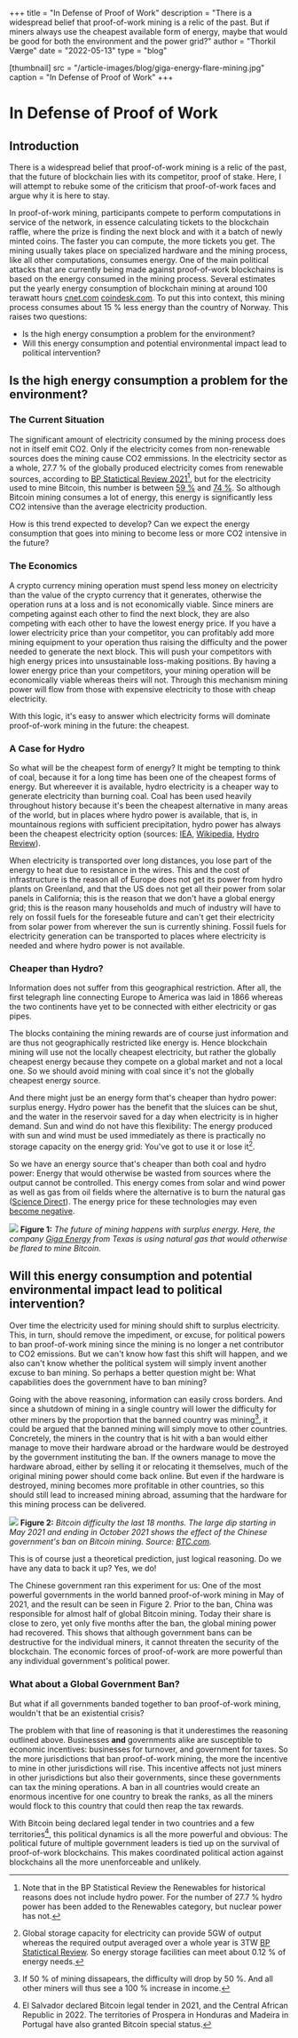 +++
title = "In Defense of Proof of Work"
description = "There is a widespread belief that proof-of-work mining is a relic of the past. But if miners always use the cheapest available form of energy, maybe that would be good for both the environment and the power grid?"
author = "Thorkil Værge"
date = "2022-05-13"
type = "blog"

[thumbnail]
src = "/article-images/blog/giga-energy-flare-mining.jpg"
caption = "In Defense of Proof of Work"
+++



# In Defense of Proof of Work

## Introduction
There is a widespread belief that proof-of-work mining is a relic of the past, that the future of blockchain lies with its competitor, proof of stake. Here, I will attempt to rebuke some of the criticism that proof-of-work faces and argue why it is here to stay.

In proof-of-work mining, participants compete to perform computations in service of the network, in essence calculating tickets to the blockchain raffle, where the prize is finding the next block and with it a batch of newly minted coins. The faster you can compute, the more tickets you get. The mining usually takes place on specialized hardware and the mining process, like all other computations, consumes energy. One of the main political attacks that are currently being made against proof-of-work blockchains is based on the energy consumed in the mining process. Several estimates put the yearly energy consumption of blockchain mining at around 100 terawatt hours [cnet.com][1] [coindesk.com][2]. To put this into context, this mining process consumes about 15 \% less energy than the country of Norway. This raises two questions:

- Is the high energy consumption a problem for the environment?
- Will this energy consumption and potential environmental impact lead to political intervention?

## Is the high energy consumption a problem for the environment?
### The Current Situation
The significant amount of electricity consumed by the mining process does not in itself emit CO2. Only if the electricity comes from non-renewable sources does the mining cause CO2 emmissions. In the electricity sector as a whole, 27.7 \% of the globally produced electricity comes from renewable sources, according to [BP Statictical Review 2021][3][^bprenewablenote], but for the electricity used to mine Bitcoin, this number is between [59 \%][4] and [74 \%][5]. So although Bitcoin mining consumes a lot of energy, this energy is significantly less CO2 intensive than the average electricity production.

How is this trend expected to develop? Can we expect the energy consumption that goes into mining to become less or more CO2 intensive in the future?

### The Economics
A crypto currency mining operation must spend less money on electricity than the value of the crypto currency that it generates, otherwise the operation runs at a loss and is not economically viable. Since miners are competing against each other to find the next block, they are also competing with each other to have the lowest energy price. If you have a lower electricity price than your competitor, you can profitably add more mining equipment to your operation thus raising the difficulty and the power needed to generate the next block. This will push your competitors with high energy prices into unsustainable loss-making positions. By having a lower energy price than your competitors, your mining operation will be economically viable whereas theirs will not. Through this mechanism mining power will flow from those with expensive electricity to those with cheap electricity.

With this logic, it's easy to answer which electricity forms will dominate proof-of-work mining in the future: the cheapest.

### A Case for Hydro
So what will be the cheapest form of energy? It might be tempting to think of coal, because it for a long time has been one of the cheapest forms of energy. But whereever it is available, hydro electricity is a cheaper way to generate electricity than burning coal. Coal has been used heavily throughout history because it's been the cheapest alternative in many areas of the world, but in places where hydro power is available, that is, in mountainous regions with sufficient precipitation, hydro power has always been the cheapest electricity option (sources: [IEA][6], [Wikipedia][7], [Hydro Review][8]).

When electricity is transported over long distances, you lose part of the energy to heat due to resistance in the wires. This and the cost of infrastructure is the reason all of Europe does not get its power from hydro plants on Greenland, and that the US does not get all their power from solar panels in California; this is the reason that we don't have a global energy grid; this is the reason many households and much of industry will have to rely on fossil fuels for the foreseable future and can't get their electricity from solar power from wherever the sun is currently shining. Fossil fuels for electricity generation can be transported to places where electricity is needed and where hydro power is not available.

### Cheaper than Hydro?
Information does not suffer from this geographical restriction. After all, the first telegraph line connecting Europe to America was laid in 1866 whereas the two continents have yet to be connected with either electricity or gas pipes.

The blocks containing the mining rewards are of course just information and are thus not geographically restricted like energy is. Hence blockchain mining will use not the locally cheapest electricity, but rather the globally cheapest energy because they compete on a global market and not a local one. So we should avoid mining with coal since it's not the globally cheapest energy source.

And there might just be an energy form that's cheaper than hydro power: surplus energy. Hydro power has the benefit that the sluices can be shut, and the water in the reservoir saved for a day when electricity is in higher demand. Sun and wind do not have this flexibility: The energy produced with sun and wind must be used immediately as there is practically no storage capacity on the energy grid: You've got to use it or lose it[^useitorloseit].

So we have an energy source that's cheaper than both coal and hydro power: Energy that would otherwise be wasted from sources where the output cannot be controlled. This energy comes from solar and wind power as well as gas from oil fields where the alternative is to burn the natural gas ([Science Direct][9]). The energy price for these technologies may even [become negative][12].

![](/article-images/blog/giga-energy-flare-mining.jpg)
**Figure 1:** *The future of mining happens with surplus energy. Here, the company [Giga Energy][10] from Texas is using natural gas that would otherwise be flared to mine Bitcoin.*


## Will this energy consumption and potential environmental impact lead to political intervention?
Over time the electricity used for mining should shift to surplus electricity. This, in turn, should remove the impediment, or excuse, for political powers to ban proof-of-work mining since the mining is no longer a net contributor to CO2 emissions. But we can't know how fast this shift will happen, and we also can't know whether the political system will simply invent another excuse to ban mining. So perhaps a better question might be: What capabilities does the government have to ban mining?

Going with the above reasoning, information can easily cross borders. And since a shutdown of mining in a single country will lower the difficulty for other miners by the proportion that the banned country was mining[^difficultyunderbans], it could be argued that the banned mining will simply move to other countries. Concretely, the miners in the country that is hit with a ban would either manage to move their hardware abroad or the hardware would be destroyed by the government instituting the ban. If the owners manage to move the hardware abroad, either by selling it or relocating it themselves, much of the original mining power should come back online. But even if the hardware is destroyed, mining becomes more profitable in other countries, so this should still lead to increased mining abroad, assuming that the hardware for this mining process can be delivered.

![](/article-images/blog/bitcoin-mining-difficulty-china-ban.png)
**Figure 2:** *Bitcoin difficulty the last 18 months. The large dip starting in May 2021 and ending in October 2021 shows the effect of the Chinese government's ban on Bitcoin mining. Source: [BTC.com][11].*

This is of course just a theoretical prediction, just logical reasoning. Do we have any data to back it up? Yes, we do!

The Chinese government ran this experiment for us: One of the most powerful governments in the world banned proof-of-work mining in May of 2021, and the result can be seen in Figure 2. Prior to the ban, China was responsible for almost half of global Bitcoin mining. Today their share is close to zero, yet only five months after the ban, the global mining power had recovered. This shows that although government bans can be destructive for the individual miners, it cannot threaten the security of the blockchain. The economic forces of proof-of-work are more powerful than any individual government's political power.

### What about a Global Government Ban?
But what if all governments banded together to ban proof-of-work mining, wouldn't that be an existential crisis?

The problem with that line of reasoning is that it underestimes the reasoning outlined above. Businesses **and** governments alike are susceptible to economic incentives: businesses for turnover, and government for taxes. So the more jurisdictions that ban proof-of-work mining, the more the incentive to mine in other jurisdictions will rise. This incentive affects not just miners in other jurisdictions but also their governments, since these governments can tax the mining operations. A ban in all countries would create an enormous incentive for one country to break the ranks, as all the miners would flock to this country that could then reap the tax rewards.

With Bitcoin being declared legal tender in two countries and a few territories[^bitcoinlegaltender], this political dynamics is all the more powerful and obvious: The political future of multiple government leaders is tied up on the survival of proof-of-work blockchains. This makes coordinated political action against blockchains all the more unenforceable and unlikely.

[^bprenewablenote]: Note that in the BP Statistical Review the Renewables for historical reasons does not include hydro power. For the number of 27.7 \% hydro power has been added to the Renewables category, but nuclear power has not.

[^useitorloseit]: Global storage capacity for electricity can provide 5GW of output whereas the required output averaged over a whole year is 3TW [BP Statictical Review][3]. So energy storage facilities can meet about 0.12 \% of energy needs.

[^difficultyunderbans]: If 50 \% of mining dissapears, the difficulty will drop by 50 %. And all other miners will thus see a 100 \% increase in income.

[^bitcoinlegaltender]: El Salvador declared Bitcoin legal tender in 2021, and the Central African Republic in 2022. The territories of Prospera in Honduras and Madeira in Portugal have also granted Bitcoin special status.



[1]: https://www.cnet.com/personal-finance/crypto/heres-how-much-electricity-it-takes-to-mine-bitcoin-and-why-people-are-worried/ "Here's how much electricity it takes to mine Bitcoin and why people are worried"
[2]: https://www.coindesk.com/business/2021/08/18/how-much-energy-does-bitcoin-use/ "How Much Energy Does Bitcoin Use?"
[3]: http://www.bp.com/statisticalreview
[4]: https://bitcoinminingcouncil.com/q4-bitcoin-mining-council-survey-confirms-sustainable-power-mix-and-technological-efficiency/
[5]: https://coinshares.com/research/bitcoin-mining-network-june-2019
[6]: https://www.iea.org/reports/projected-costs-of-generating-electricity-2020
[7]: https://en.wikipedia.org/wiki/Cost_of_electricity_by_source#Global_studies
[8]: https://www.hydroreview.com/business-finance/hydropower-remains-the-lowest-cost-source-of-electricity-globally/
[9]: https://www.sciencedirect.com/science/article/pii/S2589004222000396
[10]: https://gigaenergy.com
[11]: https://btc.com
[12]: https://www.cleanenergywire.org/factsheets/why-power-prices-turn-negative
